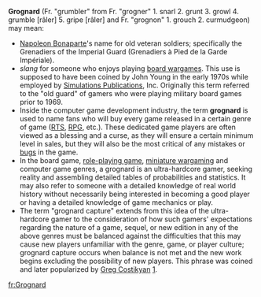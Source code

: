 '''Grognard''' (Fr. "grumbler" from Fr. "grogner" 1. snarl 2. grunt 3. growl 4. grumble [râler] 5. gripe [râler] and Fr. "grognon" 1. grouch 2. curmudgeon) may mean:

* [[Napoleon Bonaparte]]'s name for old veteran soldiers; specifically the Grenadiers of the Imperial Guard (Grenadiers à Pied de la Garde Impériale).
* ''slang'' for someone who enjoys playing [[wargaming#Board wargaming|board wargames]]. This use is supposed to have been coined by John Young in the early 1970s while employed by [[Simulations Publications]], Inc. Originally this term referred to the "old guard" of gamers who were playing military board games prior to 1969.
* Inside the computer game development industry, the term '''grognard''' is used to name fans who will buy every game released in a certain genre of game ([[Real-time strategy|RTS]], [[Computer role-playing game|RPG]], etc.). These dedicated game players are often viewed as a blessing and a curse, as they will ensure a certain minimum level in sales, but they will also be the most critical of any mistakes or [[Computer bug|bugs]] in the game.
* In the board game, [[role-playing game]], [[miniature wargaming]] and computer game genres, a grognard is an ultra-hardcore gamer, seeking reality and assembling detailed tables of probabilities and statistics. It may also refer to someone with a detailed knowledge of real world history without necessarily being interested in becoming a good player or having a detailed knowledge of game mechanics or play.
* The term "grognard capture" extends from this idea of the ultra-hardcore gamer to the consideration of how such gamers' expectations regarding the nature of a game, sequel, or new edition in any of the above genres must be balanced against the difficulties that this may cause new players unfamiliar with the genre, game, or player culture; grognard capture occurs when balance is not met and the new work begins excluding the possibility of new players.  This phrase was coined and later popularized by [[Greg Costikyan]] [http://www.costik.com/weblog/2003/08/grognard-capture.html].

[[fr:Grognard]]
{{Uncategorized|date=May 2007}}